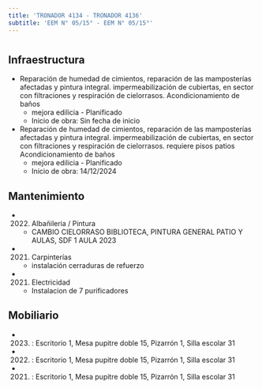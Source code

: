```yaml
---
title: 'TRONADOR 4134 - TRONADOR 4136'
subtitle: 'EEM N° 05/15° - EEM N° 05/15°'
---
```


#
## Infraestructura

* Reparación de humedad de cimientos, reparación de las mamposterías afectadas y pintura integral. impermeabilización de cubiertas, en sector con filtraciones y respiración de cielorrasos.
Acondicionamiento de baños 
    + mejora edilicia - Planificado 
    + Inicio de obra: Sin fecha de inicio 


* Reparación de humedad de cimientos, reparación de las mamposterías afectadas y pintura integral. impermeabilización de cubiertas, en sector con filtraciones y respiración de cielorrasos. requiere pisos patios
Acondicionamiento de baños 
    + mejora edilicia - Planificado 
    + Inicio de obra: 14/12/2024 






## Mantenimiento

*  (2022) Albañileria / Pintura 
    + CAMBIO CIELORRASO BIBLIOTECA, PINTURA GENERAL PATIO Y AULAS, SDF 1 AULA 2023

*  (2021) Carpinterías 
    + instalación cerraduras de refuerzo

*  (2021) Electricidad 
    + Instalacion de 7 purificadores





## Mobiliario

*  (2023) : Escritorio 1, Mesa pupitre doble 15, Pizarrón 1, Silla escolar 31 

*  (2022) : Escritorio 1, Mesa pupitre doble 15, Pizarrón 1, Silla escolar 31 

*  (2021) : Escritorio 1, Mesa pupitre doble 15, Pizarrón 1, Silla escolar 31 



